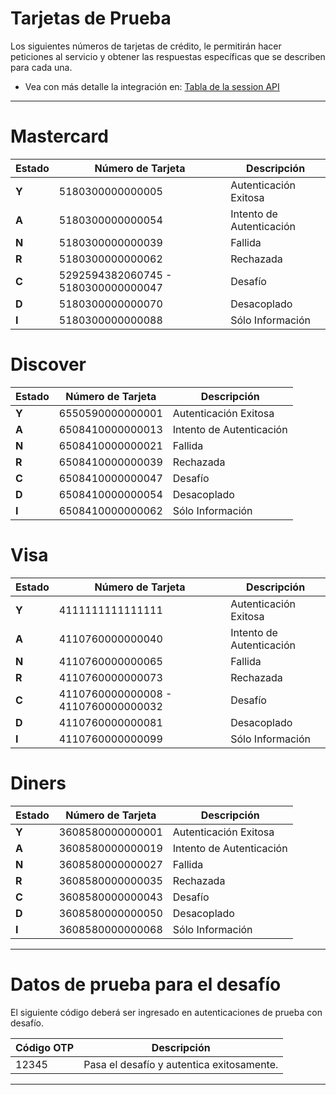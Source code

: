 
# Tarjetas de Prueba

Los siguientes números de tarjetas de crédito, le permitirán hacer peticiones al servicio y obtener las respuestas específicas que se describen para cada una.

- Vea con más detalle la integración en: [Tabla de la session API](/en/three-d-s-server/api/sessions/rules)

---

# Mastercard

| Estado | Número de Tarjeta                   | Descripción              |
|--------|-------------------------------------|--------------------------|
| **Y**  | 5180300000000005                    | Autenticación Exitosa    |
| **A**  | 5180300000000054                    | Intento de Autenticación |
| **N**  | 5180300000000039                    | Fallida                  |
| **R**  | 5180300000000062                    | Rechazada                |
| **C**  | 5292594382060745 - 5180300000000047 | Desafío                  |
| **D**  | 5180300000000070                    | Desacoplado              |
| **I**  | 5180300000000088                    | Sólo Información         |


# Discover

| Estado | Número de Tarjeta | Descripción              |
|--------|-------------------|--------------------------|
| **Y**  | 6550590000000001  | Autenticación Exitosa    |
| **A**  | 6508410000000013  | Intento de Autenticación |
| **N**  | 6508410000000021  | Fallida                  |
| **R**  | 6508410000000039  | Rechazada                |
| **C**  | 6508410000000047  | Desafío                  |
| **D**  | 6508410000000054  | Desacoplado              |
| **I**  | 6508410000000062  | Sólo Información         |


# Visa

| Estado | Número de Tarjeta                   | Descripción              |
|--------|-------------------------------------|--------------------------|
| **Y**  | 4111111111111111                    | Autenticación Exitosa    |
| **A**  | 4110760000000040                    | Intento de Autenticación |
| **N**  | 4110760000000065                    | Fallida                  |
| **R**  | 4110760000000073                    | Rechazada                |
| **C**  | 4110760000000008 - 4110760000000032 | Desafío                  |
| **D**  | 4110760000000081                    | Desacoplado              |
| **I**  | 4110760000000099                    | Sólo Información         |


# Diners

| Estado | Número de Tarjeta | Descripción              |
|--------|-------------------|--------------------------|
| **Y**  | 3608580000000001  | Autenticación Exitosa    |
| **A**  | 3608580000000019  | Intento de Autenticación |
| **N**  | 3608580000000027  | Fallida                  |
| **R**  | 3608580000000035  | Rechazada                |
| **C**  | 3608580000000043  | Desafío                  |
| **D**  | 3608580000000050  | Desacoplado              |
| **I**  | 3608580000000068  | Sólo Información         |

---


# Datos de prueba para el desafío

El siguiente código deberá ser ingresado en autenticaciones de prueba con desafío.

| Código OTP | Descripción                               |
|------------|-------------------------------------------|
| 12345      | Pasa el desafío y autentica exitosamente. |

---